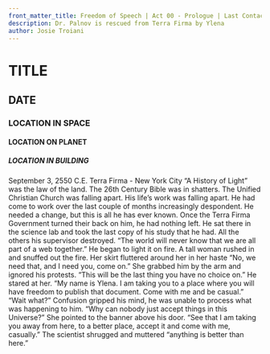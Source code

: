 ```yaml
---
front_matter_title: Freedom of Speech | Act 00 - Prologue | Last Contact
description: Dr. Palnov is rescued from Terra Firma by Ylena
author: Josie Troiani
---
```

# TITLE

## DATE

### LOCATION IN SPACE

#### LOCATION ON PLANET

##### LOCATION IN BUILDING

September 3, 2550 C.E.
Terra Firma - New York City
“A History of Light” was the law of the land. The 26th Century Bible was in shatters. The Unified Christian Church was falling apart. His life’s work was falling apart. He had come to work over the last couple of months increasingly despondent. He needed a change, but this is all he has ever known. Once the Terra Firma Government turned their back on him, he had nothing left.
He sat there in the science lab and took the last copy of his study that he had. All the others his supervisor destroyed. “The world will never know that we are all part of a web together.” He began to light it on fire.
A tall woman rushed in and snuffed out the fire. Her skirt fluttered around her in her haste “No, we need that, and I need you, come on.” She grabbed him by the arm and ignored his protests. “This will be the last thing you have no choice on.” He stared at her.
“My name is Ylena. I am taking you to a place where you will have freedom to publish that document. Come with me and be casual.”
“Wait what?” Confusion gripped his mind, he was unable to process what was happening to him.
“Why can nobody just accept things in this Universe?” She pointed to the banner above his door. “See that I am taking you away from here, to a better place, accept it and come with me, casually.”
The scientist shrugged and muttered “anything is better than here.”
